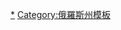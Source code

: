 {{Navbox
|name  = 科斯特羅馬州行政區劃
|title = [[科斯特羅馬州]]{{tsl|en|Administrative divisions of Kostroma Oblast|科斯特罗马州行政区划|行政区划}}
|listclass=hlist
|above = 州府：[[科斯特羅馬]]
|imageleft = [[File:Coat of arms of Kostroma Oblast.svg|40px|Coat of arms of Kostroma Oblast]]
|image = [[File:Flag of Kostroma Oblast (2000-06).svg|40px|Flag of Kostroma Oblast]]
|group1=[[区 (后苏联国家)|区]]
|list1=
*[[安特羅波沃區]]
*[[布伊區]]
*[[丘赫洛馬區]]
*[[加利奇區 (俄羅斯)|加利奇區]]
*[[卡德區]]
*[[科洛格里夫區]]
*[[科斯特羅馬區]]
*[[克拉斯諾謝利斯基區 (科斯特羅馬州)|克拉斯諾謝利斯基區]]
*[[馬卡里耶夫區]]
*[[曼圖羅沃區 (科斯特羅馬州)|曼圖羅沃區]]
*[[梅熱夫斯科伊區]]
*[[涅列赫塔區]]
*[[涅亞區]]
*[[十月鎮區 (科斯特羅馬州)|十月鎮區]]
*[[奧斯特羅夫斯科耶區]]
*[[帕爾費尼耶沃區]]
*[[帕維諾區]]
*[[波納濟列沃區]]
*[[佩休格區]]
*[[沙里亞區]]
*[[索利加利奇區]]
*[[蘇季斯拉夫爾區]]
*[[蘇薩尼諾區]]
*[[沃赫馬區]]
|group2=城市
|list2=
*[[布伊 (科斯特罗马州)|布伊]]
*[[丘赫洛馬]]
*[[加利奇]]
*[[科洛格里夫]]
*[[科斯特羅馬]]
*[[馬卡里耶夫]]
*[[曼圖羅沃]]
*[[涅列赫塔]]
*[[涅亞]]
*[[沙里亞 (科斯特羅馬州)|沙里亞]]
*[[索利加利奇]]
*[[伏爾加列琴斯克]]
|group3=[[市級鎮]]
|list3=
*[[奇斯特耶博雷]]
*[[卡德]]
*[[伏尔加河畔克拉斯诺耶]]
*[[波纳济列沃]]
*[[苏季斯拉夫尔]]
*[[苏萨尼诺 (科斯特罗马州)|苏萨尼诺]]
*[[韦特卢日斯基 (科斯特罗马州)|韦特卢日斯基]]
}}<noinclude>
[[Category:科斯特羅馬州城市|*]][[Category:俄羅斯州模板]]
</noinclude>